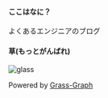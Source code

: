 #### ここはなに？

よくあるエンジニアのブログ

#### 草(もっとがんばれ)


![glass](https://grass-graph.moshimo.works/images/youknowcast.png)

Powered by [Grass-Graph](https://grass-graph.moshimo.works/)  
